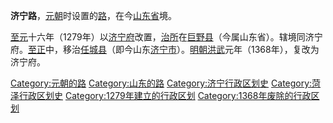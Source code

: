 '''济宁路'''，[[元朝|元朝]]时设置的[[路_(行政区划)|路]]，在今[[山东省|山东省]]境。

[[至元_(忽必烈)|至元]]十六年（1279年）以[[济宁府|济宁府]]改置，[[治所|治所]]在[[巨野县|巨野县]]（今属山东省）。辖境同济宁府。[[至正|至正]]中，移治[[任城县|任城县]]（即今山东[[济宁市|济宁市]]）。[[明朝|明朝]][[洪武|洪武]]元年（1368年），复改为济宁府。 

{{元朝行政区划|nocat}}
{{元朝行政区划小作品}}
{{DEFAULTSORT:J}}
[[Category:元朝的路|Category:元朝的路]]
[[Category:山东的路|Category:山东的路]]
[[Category:济宁行政区划史|Category:济宁行政区划史]]
[[Category:菏泽行政区划史|Category:菏泽行政区划史]]
[[Category:1279年建立的行政区划|Category:1279年建立的行政区划]]
[[Category:1368年废除的行政区划|Category:1368年废除的行政区划]]